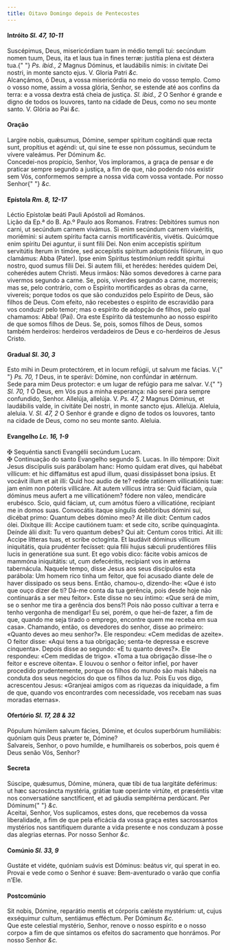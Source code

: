 ```yaml
---
title: Oitavo Domingo depois de Pentecostes
---
```


<h4 class="text-center">
  Intróito <em>Sl. 47, 10-11</em>
</h4>
<div class="grid grid-cols-2 gap-5">
  <span class="text-justify">
    Suscépimus, Deus, misericórdiam tuam in médio templi tui: secúndum nomen
    tuum, Deus, ita et laus tua in fines terræ: justítia plena est déxtera tua.{" "}
    <em>Ps. ibid., 2</em> Magnus Dóminus, et laudábilis nimis: in civitate Dei
    nostri, in monte sancto ejus. V. Gloria Patri <em>&c.</em>
  </div>
  <span class="text-justify">
    Alcançámos, ó Deus, a vossa misericórdia no meio do vosso templo. Como o
    vosso nome, assim a vossa glória, Senhor, se estende até aos confins da
    terra: e a vossa dextra está cheia de justiça. <em>Sl. ibid., 2</em> O
    Senhor é grande e digno de todos os louvores, tanto na cidade de Deus, como
    no seu monte santo. V. Glória ao Pai <em>&c.</em>
  </div>
</div>

<h4 class="text-center">Oração</h4>
<div class="grid grid-cols-2 gap-5">
  <span class="text-justify">
    Largíre nobis, quǽsumus, Dómine, semper spíritum cogitándi quæ recta sunt,
    propítius et agéndi: ut, qui sine te esse non póssumus, secúndum te vívere
    valeámus. Per Dóminum <em>&c.</em>
  </div>
  <span class="text-justify">
    Concedei-nos propício, Senhor, Vos imploramos, a graça de pensar e de
    praticar sempre segundo a justiça, a fim de que, não podendo nós existir sem
    Vós, conformemos sempre a nossa vida com vossa vontade. Por nosso Senhor{" "}
    <em>&c.</em>
  </div>
</div>

<h4 class="text-center">
  Epístola <em>Rm. 8, 12-17</em>
</h4>
<div class="grid grid-cols-2 gap-5">
  <span class="text-justify">
    Léctio Epístolæ beáti Pauli Apóstoli ad Romános.
  </div>
  <span class="text-justify">
    Lição da Ep.ª do B. Ap.º Paulo aos Romanos.
  </div>
  <span class="text-justify">
    Fratres: Debitóres sumus non carni, ut secúndum carnem vivámus. Si enim
    secúndum carnem vixéritis, moriémini: si autem spíritu facta carnis
    mortificavéritis, vivétis. Quicúmque enim spíritu Dei aguntur, ii sunt fílii
    Dei. Non enim accepístis spíritum servitútis íterum in timóre, sed
    accepístis spíritum adoptiónis filiórum, in quo clamámus: Abba (Pater). Ipse
    enim Spíritus testimónium reddit spirítui nostro, quod sumus fílii Dei. Si
    autem fílii, et herédes: herédes quidem Dei, coherédes autem Christi.
  </div>
  <span class="text-justify">
    Meus irmãos: Não somos devedores à carne para vivermos segundo a carne. Se,
    pois, viverdes segundo a carne, morrereis; mas se, pelo contrário, com o
    Espírito mortificardes as obras da carne, vivereis; porque todos os que são
    conduzidos pelo Espírito de Deus, são filhos de Deus. Com efeito, não
    recebestes o espírito de escravidão para vos conduzir pelo temor; mas o
    espírito de adopção de filhos, pelo qual chamamos: Abba! (Pai). Ora este
    Espírito dá testemunho ao nosso espírito de que somos filhos de Deus. Se,
    pois, somos filhos de Deus, somos também herdeiros: herdeiros verdadeiros de
    Deus e co-herdeiros de Jesus Cristo.
  </div>
</div>

<h4 class="text-center">
  Gradual <em>Sl. 30, 3</em>
</h4>
<div class="grid grid-cols-2 gap-5">
  <span class="text-justify">
    Esto mihi in Deum protectórem, et in locum refúgii, ut salvum me fácias. V.{" "}
    <em>Ps. 70, 1</em> Deus, in te sperávi: Dómine, non confúndar in ætérnum.
  </div>
  <span class="text-justify">
    Sede para mim Deus protector: e um lugar de refúgio para me salvar. V.{" "}
    <em>Sl. 70, 1</em> Ó Deus, em Vós pus a minha esperança: não serei para
    sempre confundido, Senhor.
  </div>
  <span class="text-justify">
    Allelúja, allelúja. V. <em>Ps. 47, 2</em> Magnus Dóminus, et laudábilis
    valde, in civitáte Dei nostri, in monte sancto ejus. Allelúja.
  </div>
  <span class="text-justify">
    Aleluia, aleluia. V. <em>Sl. 47, 2</em> O Senhor é grande e digno de todos
    os louvores, tanto na cidade de Deus, como no seu monte santo. Aleluia.
  </div>
</div>

<h4 class="text-center">
  Evangelho <em>Lc. 16, 1-9</em>
</h4>
<div class="grid grid-cols-2 gap-5">
  <span class="text-justify">
    <span class="text-danger">&#10016;</span> Sequéntia sancti Evangélii
    secúndum Lucam.
  </div>
  <span class="text-justify">
    <span class="text-danger">&#10016;</span> Continuação do santo Evangelho
    segundo S. Lucas.
  </div>
  <span class="text-justify">
    In illo témpore: Dixit Jesus discípulis suis parábolam hanc: Homo quidam
    erat dives, qui habébat víllicum: et hic diffamátus est apud illum, quasi
    dissipásset bona ipsíus. Et vocávit illum et ait illi: Quid hoc audio de te?
    redde ratiónem villicatiónis tuæ: jam enim non póteris villicáre. Ait autem
    víllicus intra se: Quid fáciam, quia dóminus meus aufert a me villicatiónem?
    fódere non váleo, mendicáre erubésco. Scio, quid fáciam, ut, cum amótus
    fúero a villicatióne, recípiant me in domos suas. Convocátis itaque síngulis
    debitóribus dómini sui, dicébat primo: Quantum debes dómino meo? At ille
    dixit: Centum cados ólei. Dixítque illi: Accipe cautiónem tuam: et sede
    cito, scribe quinquagínta. Deínde álii dixit: Tu vero quantum debes? Qui
    ait: Centum coros trítici. Ait illi: Accipe lítteras tuas, et scribe
    octogínta. Et laudávit dóminus víllicum iniquitátis, quia prudénter
    fecísset: quia fílii hujus sǽculi prudentióres fíliis lucis in generatióne
    sua sunt. Et ego vobis dico: fácite vobis amicos de mammóna iniquitátis: ut,
    cum defecéritis, recípiant vos in ætérna tabernácula.
  </div>
  <span class="text-justify">
    Naquele tempo, disse Jesus aos seus discípulos esta parábola: Um homem rico
    tinha um feitor, que foi acusado diante dele de haver dissipado os seus
    bens. Então, chamou-o, dizendo-lhe: «Que é isto que ouço dizer de ti? Dá-me
    conta da tua gerência, pois desde hoje não continuarás a ser meu feitor».
    Este disse no seu íntimo: «Que será de mim, se o senhor me tira a gerência
    dos bens?! Pois não posso cultivar a terra e tenho vergonha de mendigar! Eu
    sei, porém, o que hei-de fazer, a fim de que, quando me seja tirado o
    emprego, encontre quem me receba em sua casa». Chamando, então, os devedores
    do senhor, disse ao primeiro: «Quanto deves ao meu senhor?». Ele respondeu:
    «Cem medidas de azeite». O feitor disse: «Aqui tens a tua obrigação;
    senta-te depressa e escreve cinquenta». Depois disse ao segundo: «E tu
    quanto deves?». Ele respondeu: «Cem medidas de trigo». «Toma a tua obrigação
    disse-lhe o feitor e escreve oitenta». E louvou o senhor o feitor infiel,
    por haver procedido prudentemente, porque os filhos do mundo são mais hábeis
    na conduta dos seus negócios do que os filhos da luz. Pois Eu vos digo,
    acrescentou Jesus: «Granjeai amigos com as riquezas da iniquidade, a fim de
    que, quando vos encontrardes com necessidade, vos recebam nas suas moradas
    eternas».
  </div>
</div>

<h4 class="text-center">
  Ofertório <em>Sl. 17, 28 & 32</em>
</h4>
<div class="grid grid-cols-2 gap-5">
  <span class="text-justify">
    Pópulum húmilem salvum fácies, Dómine, et óculos superbórum humiliábis:
    quóniam quis Deus præter te, Dómine?
  </div>
  <span class="text-justify">
    Salvareis, Senhor, o povo humilde, e humilhareis os soberbos, pois quem é
    Deus senão Vós, Senhor?
  </div>
</div>

<h4 class="text-center">Secreta</h4>
<div class="grid grid-cols-2 gap-5">
  <span class="text-justify">
    Súscipe, quǽsumus, Dómine, múnera, quæ tibi de tua largitáte deférimus: ut
    hæc sacrosáncta mystéria, grátiæ tuæ operánte virtúte, et præséntis vitæ nos
    conversatióne sanctíficent, et ad gáudia sempitérna perdúcant. Per Dóminum{" "}
    <em>&c.</em>
  </div>
  <span class="text-justify">
    Aceitai, Senhor, Vos suplicamos, estes dons, que recebemos da vossa
    liberalidade, a fim de que pela eficácia da vossa graça estes sacrossantos
    mystérios nos santifiquem durante a vida presente e nos conduzam à posse das
    alegrias eternas. Por nosso Senhor <em>&c.</em>
  </div>
</div>

<h4 class="text-center">
  Comúnio <em>Sl. 33, 9</em>
</h4>
<div class="grid grid-cols-2 gap-5">
  <span class="text-justify">
    Gustáte et vidéte, quóniam suávis est Dóminus: beátus vir, qui sperat in eo.
  </div>
  <span class="text-justify">
    Provai e vede como o Senhor é suave: Bem-aventurado o varão que confia
    n’Ele.
  </div>
</div>

<h4 class="text-center">Postcomúnio</h4>
<div class="grid grid-cols-2 gap-5">
  <span class="text-justify">
    Sit nobis, Dómine, reparátio mentis et córporis cæléste mystérium: ut, cujus
    exséquimur cultum, sentiámus efféctum. Per Dóminum <em>&c.</em>
  </div>
  <span class="text-justify">
    Que este celestial mystério, Senhor, renove o nosso espírito e o nosso
    corpo» a fim de que sintamos os efeitos do sacramento que honrámos. Por
    nosso Senhor <em>&c.</em>
  </div>
</div>

